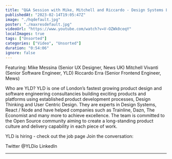 ```yaml
---
title: "Q&A Session with Mike, Mitchell and Riccardo - Design Systems London #6 - February 2023"
publishedAt: "2023-02-14T19:05:47Z"
image: "./hqdefault.jpg"
poster: "./maxresdefault.jpg"
videoUrl: "https://www.youtube.com/watch?v=V-OZWk0ceqY"
localImages: true
tags: ["Unsorted"]
categories: ["Video", "Unsorted"]
duration: "0:54:06"
ignore: false
---
```


Featuring:
Mike Messina (Senior UX Designer, News UK)
Mitchell Vivanti (Senior Software Engineer, YLD)
Riccardo Erra (Senior Frontend Engineer, Mews)

Who are YLD?
YLD is one of London’s fastest growing product design and software engineering consultancies building exciting products and platforms using established product development processes, Design Thinking and User Centric Design. They are experts in Design Systems, React / Node and have helped companies such as Trainline, Dazn, The Economist and many more to achieve excellence.
The team is committed to the Open Source community aiming to create a long-standing product culture and delivery capability in each piece of work.

YLD is hiring - check out the job page
Join the conversation:

Twitter @YLDio
LinkedIn

---

